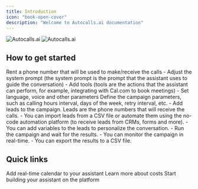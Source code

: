 ```yaml
---
title: Introduction
icon: "book-open-cover"
description: "Welcome to Autocalls.ai documentation"
---
```


<img
  className="block dark:hidden"
  src="https://autocalls.ai/ogimage-en.jpg"
  alt="Autocalls.ai"
/>
<img
  className="hidden dark:block"
  src="https://autocalls.ai/ogimage-en.jpg"
  alt="Autocalls.ai"
/>

## How to get started

<Steps>
  <Step title="Rent a phone number">
    Rent a phone number that will be used to make/receive the calls
  </Step>
  <Step title="Create an assistant">
    - Adjust the system prompt (the system prompt is the prompt that the
    assistant uses to guide the conversation) - Add tools (tools are the actions
    that the assistant can perform, for example, integrating with Cal.com to
    book meetings) - Set language, voice and other parameters
  </Step>
  <Step title="Create a campaign">
    Define the campaign parameters, such as calling hours interval, days of the
    week, retry interval, etc.
  </Step>
  <Step title="Add leads">
    - Add leads to the campaign. Leads are the phone numbers that will receive
    the calls. - You can import leads from a CSV file or automate them using the
    no-code automation platform (to receive leads from CRMs, forms and more). -
    You can add variables to the leads to personalize the conversation.
  </Step>
  <Step title="Run the campaign">
    - Run the campaign and wait for the results. - You can monitor the campaign
    in real-time. - You can export the results to a CSV file.
  </Step>
</Steps>

## Quick links

<CardGroup cols={3}>
  <Card
    title="Add Cal.com tool"
    icon="arrow-up-right-from-square"
    href="tools/cal-com">
    Add real-time calendar to your assistant
  </Card>
  <Card title="Costs" icon="arrow-up-right-from-square" href="costs">
    Learn more about costs
  </Card>
  <Card
    title="Go to the platform"
    icon="arrow-up-right-from-square"
    href="https://app.autocalls.ai/">
    Start building your assistant on the platform
  </Card>
</CardGroup>
